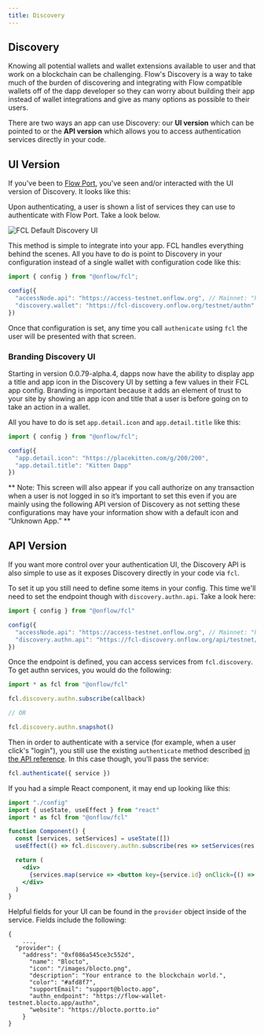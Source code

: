 ```yaml
---
title: Discovery
---
```


## Discovery

Knowing all potential wallets and wallet extensions available to user and that work on a blockchain can be challenging. Flow's Discovery is a way to take much of the burden of discovering and integrating with Flow compatible wallets off of the dapp developer so they can worry about building their app instead of wallet integrations and give as many options as possible to their users.

There are two ways an app can use Discovery: our **UI version** which can be pointed to or the **API version** which allows you to access authentication services directly in your code.

## UI Version

If you've been to [Flow Port](https://port.onflow.org/), you've seen and/or interacted with the UI version of Discovery. It looks like this:

Upon authenticating, a user is shown a list of services they can use to authenticate with Flow Port. Take a look below.

![FCL Default Discovery UI](docs/images/discovery-ui.jpg)

This method is simple to integrate into your app. FCL handles everything behind the scenes. All you have to do is point to Discovery in your configuration instead of a single wallet with configuration code like this:

```javascript
import { config } from "@onflow/fcl";

config({
  "accessNode.api": "https://access-testnet.onflow.org", // Mainnet: "https://access-mainnet-beta.onflow.org"
  "discovery.wallet": "https://fcl-discovery.onflow.org/testnet/authn" // Mainnet: "https://fcl-discovery.onflow.org/authn"
})
```

Once that configuration is set, any time you call `authenicate` using `fcl` the user will be presented with that screen.

### Branding Discovery UI

Starting in version 0.0.79-alpha.4, dapps now have the ability to display app a title and app icon in the Discovery UI by setting a few values in their FCL app config. Branding is important because it adds an element of trust to your site by showing an app icon and title that a user is before going on to take an action in a wallet.

All you have to do is set `app.detail.icon` and `app.detail.title` like this:

```javascript
import { config } from "@onflow/fcl";

config({
  "app.detail.icon": "https://placekitten.com/g/200/200",
  "app.detail.title": "Kitten Dapp"
})
```

** Note: This screen will also appear if you call authorize on any transaction when a user is not logged in so it’s important to set this even if you are mainly using the following API version of Discovery as not setting these configurations may have your information show with a default icon and “Unknown App.” **

## API Version

If you want more control over your authentication UI, the Discovery API is also simple to use as it exposes Discovery directly in your code via `fcl`.

To set it up you still need to define some items in your config. This time we'll need to set the endpoint though with `discovery.authn.api`. Take a look here:

```javascript
import { config } from "@onflow/fcl"

config({
  "accessNode.api": "https://access-testnet.onflow.org", // Mainnet: "https://access-mainnet-beta.onflow.org"
  "discovery.authn.api": "https://fcl-discovery.onflow.org/api/testnet/authn" // Mainnet: "https://fcl-discovery.onflow.org/api/authn"
})
```

Once the endpoint is defined, you can access services from `fcl.discovery`. To get authn services, you would do the following:

```javascript
import * as fcl from "@onflow/fcl"

fcl.discovery.authn.subscribe(callback)

// OR 

fcl.discovery.authn.snapshot()
```

Then in order to authenticate with a service (for example, when a user click's "login"), you still use the existing `authenticate` method described [in the API reference](https://docs.onflow.org/fcl/reference/api/#authenticate). In this case though, you'll pass the service:

```jsx
fcl.authenticate({ service })
```

If you had a simple React component, it may end up looking like this:

```jsx
import "./config"
import { useState, useEffect } from "react"
import * as fcl from "@onflow/fcl"

function Component() {
  const [services, setServices] = useState([])
  useEffect(() => fcl.discovery.authn.subscribe(res => setServices(res.results)), [])

  return (
    <div>
      {services.map(service => <button key={service.id} onClick={() => fcl.authenticate({ service })}>Login with {service.provider.name}</button>)}
    </div>
  )
}
```

Helpful fields for your UI can be found in the `provider` object inside of the service. Fields include the following:

```
{
	...,
  "provider": {
    "address": "0xf086a545ce3c552d",
      "name": "Blocto",
      "icon": "/images/blocto.png",
      "description": "Your entrance to the blockchain world.",
      "color": "#afd8f7",
      "supportEmail": "support@blocto.app",
      "authn_endpoint": "https://flow-wallet-testnet.blocto.app/authn",
      "website": "https://blocto.portto.io"
    }
}
```
